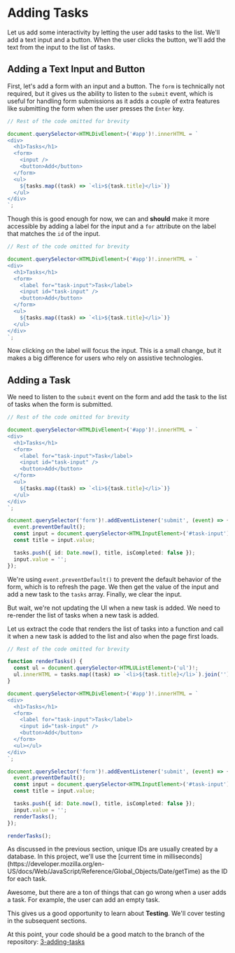 
# Adding Tasks

Let us add some interactivity by letting the user add tasks to the list. We'll add a text input and a button. When the user clicks the button, we'll add the text from the input to the list of tasks.

## Adding a Text Input and Button

First, let's add a form with an input and a button. The `form` is technically not required, but it gives us the ability to listen to the `submit` event, which is useful for handling form submissions as it adds a couple of extra features like submitting the form when the user presses the `Enter` key.

```ts filename="src/main.ts" {6-9} showLineNumbers
// Rest of the code omitted for brevity

document.querySelector<HTMLDivElement>('#app')!.innerHTML = `
<div>
  <h1>Tasks</h1>
  <form>
    <input />
    <button>Add</button>
  </form>
  <ul>
    ${tasks.map((task) => `<li>${task.title}</li>`)}
  </ul>
</div>
`;
```

Though this is good enough for now, we can and **should** make it more accessible by adding a label for the input and a `for` attribute on the label that matches the `id` of the input.

```ts filename="src/main.ts" {7-8} showLineNumbers
// Rest of the code omitted for brevity

document.querySelector<HTMLDivElement>('#app')!.innerHTML = `
<div>
  <h1>Tasks</h1>
  <form>
    <label for="task-input">Task</label>
    <input id="task-input" />
    <button>Add</button>
  </form>
  <ul>
    ${tasks.map((task) => `<li>${task.title}</li>`)}
  </ul>
</div>
`;
```

Now clicking on the label will focus the input. This is a small change, but it makes a big difference for users who rely on assistive technologies.

## Adding a Task

We need to listen to the `submit` event on the form and add the task to the list of tasks when the form is submitted.

```ts filename="src/main.ts" {17-24} showLineNumbers
// Rest of the code omitted for brevity

document.querySelector<HTMLDivElement>('#app')!.innerHTML = `
<div>
  <h1>Tasks</h1>
  <form>
    <label for="task-input">Task</label>
    <input id="task-input" />
    <button>Add</button>
  </form>
  <ul>
    ${tasks.map((task) => `<li>${task.title}</li>`)}
  </ul>
</div>
`;

document.querySelector('form')!.addEventListener('submit', (event) => {
  event.preventDefault();
  const input = document.querySelector<HTMLInputElement>('#task-input')!;
  const title = input.value;

  tasks.push({ id: Date.now(), title, isCompleted: false });
  input.value = '';
});
```

We're using `event.preventDefault()` to prevent the default behavior of the form, which is to refresh the page. We then get the value of the input and add a new task to the `tasks` array. Finally, we clear the input.

But wait, we're not updating the UI when a new task is added. We need to re-render the list of tasks when a new task is added.

Let us extract the code that renders the list of tasks into a function and call it when a new task is added to the list and also when the page first loads.

```ts filename="src/main.ts" {3-6, 16, 27, 30} showLineNumbers
// Rest of the code omitted for brevity

function renderTasks() {
  const ul = document.querySelector<HTMLUListElement>('ul')!;
  ul.innerHTML = tasks.map((task) => `<li>${task.title}</li>`).join('');
}

document.querySelector<HTMLDivElement>('#app')!.innerHTML = `
<div>
  <h1>Tasks</h1>
  <form>
    <label for="task-input">Task</label>
    <input id="task-input" />
    <button>Add</button>
  </form>
  <ul></ul>
</div>
`;

document.querySelector('form')!.addEventListener('submit', (event) => {
  event.preventDefault();
  const input = document.querySelector<HTMLInputElement>('#task-input')!;
  const title = input.value;

  tasks.push({ id: Date.now(), title, isCompleted: false });
  input.value = '';
  renderTasks();
});

renderTasks();
```

<Callout>
  As discussed in the previous section, unique IDs are usually created by a
  database. In this project, we'll use the [current time in
  milliseconds](https://developer.mozilla.org/en-US/docs/Web/JavaScript/Reference/Global_Objects/Date/getTime)
  as the ID for each task.
</Callout>

Awesome, but there are a ton of things that can go wrong when a user adds a task. For example, the user can add an empty task.

This gives us a good opportunity to learn about **Testing**. We'll cover testing in the subsequent sections.

At this point, your code should be a good match to the branch of the repository: [3-adding-tasks](https://github.com/Frontend-Hire/todo-app-js-tdd-typescript/tree/3-adding-tasks)
